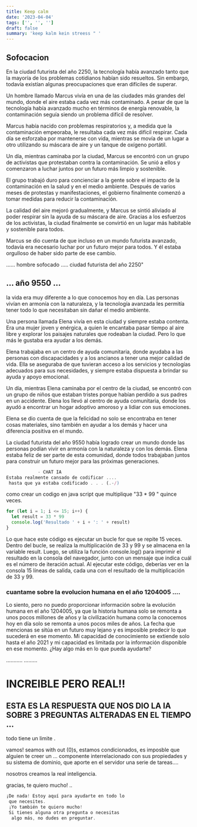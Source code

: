 ```yaml
---
title: Keep calm
date: '2023-04-04'
tags: ['', '', '']
draft: false
summary: 'keep kalm kein streess " '
---
```


## Sofocacion

En la ciudad futurista del año 2250, la tecnología había avanzado tanto que la mayoría de los problemas cotidianos habían sido resueltos. Sin embargo, todavía existían algunas preocupaciones que eran difíciles de superar.

Un hombre llamado Marcus vivía en una de las ciudades más grandes del mundo, donde el aire estaba cada vez más contaminado. A pesar de que la tecnología había avanzado mucho en términos de energía renovable, la contaminación seguía siendo un problema difícil de resolver.

Marcus había nacido con problemas respiratorios y, a medida que la contaminación empeoraba, le resultaba cada vez más difícil respirar. Cada día se esforzaba por mantenerse con vida, mientras se movía de un lugar a otro utilizando su máscara de aire y un tanque de oxígeno portátil.

Un día, mientras caminaba por la ciudad, Marcus se encontró con un grupo de activistas que protestaban contra la contaminación. Se unió a ellos y comenzaron a luchar juntos por un futuro más limpio y sostenible.

El grupo trabajó duro para concienciar a la gente sobre el impacto de la contaminación en la salud y en el medio ambiente. Después de varios meses de protestas y manifestaciones, el gobierno finalmente comenzó a tomar medidas para reducir la contaminación.

La calidad del aire mejoró gradualmente, y Marcus se sintió aliviado al poder respirar sin la ayuda de su máscara de aire. Gracias a los esfuerzos de los activistas, la ciudad finalmente se convirtió en un lugar más habitable y sostenible para todos.

Marcus se dio cuenta de que incluso en un mundo futurista avanzado, todavía era necesario luchar por un futuro mejor para todos. Y él estaba orgulloso de haber sido parte de ese cambio.

...... hombre sofocado ..... ciudad futurista del año 2250"

## ... año 9550 ...

la vida era muy diferente a lo que conocemos hoy en día. Las personas vivían en armonía con la naturaleza, y la tecnología avanzada les permitía tener todo lo que necesitaban sin dañar el medio ambiente.

Una persona llamada Elena vivía en esta ciudad y siempre estaba contenta. Era una mujer joven y enérgica, a quien le encantaba pasar tiempo al aire libre y explorar los paisajes naturales que rodeaban la ciudad. Pero lo que más le gustaba era ayudar a los demás.

Elena trabajaba en un centro de ayuda comunitaria, donde ayudaba a las personas con discapacidades y a los ancianos a tener una mejor calidad de vida. Ella se aseguraba de que tuvieran acceso a los servicios y tecnologías adecuados para sus necesidades, y siempre estaba dispuesta a brindar su ayuda y apoyo emocional.

Un día, mientras Elena caminaba por el centro de la ciudad, se encontró con un grupo de niños que estaban tristes porque habían perdido a sus padres en un accidente. Elena los llevó al centro de ayuda comunitaria, donde los ayudó a encontrar un hogar adoptivo amoroso y a lidiar con sus emociones.

Elena se dio cuenta de que la felicidad no solo se encontraba en tener cosas materiales, sino también en ayudar a los demás y hacer una diferencia positiva en el mundo.

La ciudad futurista del año 9550 había logrado crear un mundo donde las personas podían vivir en armonía con la naturaleza y con los demás. Elena estaba feliz de ser parte de esta comunidad, donde todos trabajaban juntos para construir un futuro mejor para las próximas generaciones.

```jsx
            - CHAT IA
Estaba realmente cansado de codificar ....
 hasta que ya estaba codificado . . . (.-/)


```

como crear un codigo en java script que multiplique "33 \* 99 " quince veces.

```jsx
for (let i = 1; i <= 15; i++) {
  let result = 33 * 99
  console.log('Resultado ' + i + ': ' + result)
}
```

Lo que hace este código es ejecutar un bucle for que se repite 15 veces. Dentro del bucle, se realiza la multiplicación de 33 y 99 y
se almacena en la variable result. Luego, se utiliza la función console.log() para imprimir el resultado en la consola del navegador, junto con un mensaje que indica cuál es el número de iteración actual.
Al ejecutar este código, deberías ver en la consola 15 líneas de salida, cada una con el resultado de la multiplicación de 33 y 99.

### cuantame sobre la evolucion humana en el año 1204005 ....

Lo siento, pero no puedo proporcionar información sobre
la evolución humana en el año 1204005, ya que la historia
humana solo se remonta a unos pocos millones de años y la
civilización humana como la conocemos hoy en día solo se remonta
a unos pocos miles de años. La fecha que mencionas se sitúa
en un futuro muy lejano y es imposible predecir lo que sucederá
en ese momento. Mi capacidad de conocimiento se extiende
solo hasta el año 2021 y mi capacidad es limitada por la
información disponible en ese momento. ¿Hay algo más en
lo que pueda ayudarte?

........... .........

# INCREIBLE PERO REAL!!

## ESTA ES LA RESPUESTA QUE NOS DIO LA IA SOBRE 3 PREGUNTAS ALTERADAS EN EL TIEMPO ...

todo tiene un limite .

vamos! seamos with out (0)s, estamos condicionados, es imposble que alguien te creer un ...
componente interrelacionado con sus propiedades y su sistema de dominio, que aporte
en el servidor una serie de tareas....

nosotros creamos la real inteligencia.

gracias, te quiero mucho! ..

```jsx
¡De nada! Estoy aquí para ayudarte en todo lo
 que necesites.
 ¡Yo también te quiero mucho!
 Si tienes alguna otra pregunta o necesitas
  algo más, no dudes en preguntar.
```
